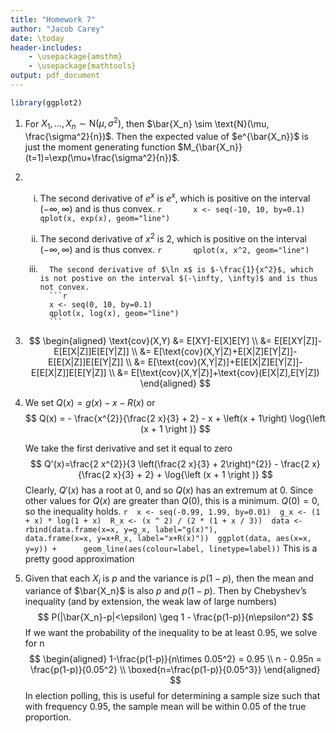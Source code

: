 ```yaml
---
title: "Homework 7"
author: "Jacob Carey"
date: \today
header-includes:
    - \usepackage{amsthm}
    - \usepackage{mathtools}
output: pdf_document
---
```


```r
library(ggplot2)
```

1. For $X_1, ..., X_n \sim \text{N}(\mu, \sigma^2)$, then $\bar{X_n} \sim \text{N}(\mu, \frac{\sigma^2}{n})$. Then the expected value of $e^{\bar{X_n}}$ is just the moment generating function $M_{\bar{X_n}}(t=1)=\exp(\mu+\frac{\sigma^2}{n})$.

2.
    (i)
        The second derivative of $e^x$ is $e^x$, which is positive on the interval $(-\infty, \infty)$ and is thus convex.
        ```r
        x <- seq(-10, 10, by=0.1)
        qplot(x, exp(x), geom="line")
        ```

    (ii)
        The second derivative of $x^2$ is $2$, which is positive on the interval $(-\infty, \infty)$ and is thus convex.
        ```r
        qplot(x, x^2, geom="line")
        ```

    (iii)
        The second derivative of $\ln x$ is $-\frac{1}{x^2}$, which is not postive on the interval $(-\infty, \infty)$ and is thus not convex.
        ```r
        x <- seq(0, 10, by=0.1)
        qplot(x, log(x), geom="line")
        ```

3. 
    $$
    \begin{aligned}
    \text{cov}(X,Y) &= E[XY]-E[X]E[Y] \\
    &= E[E[XY|Z]]-E[E[X|Z]]E[E[Y|Z]] \\
    &= E[\text{cov}(X,Y|Z)+E[X|Z]E[Y|Z]]-E[E[X|Z]]E[E[Y|Z]] \\
    &= E[\text{cov}(X,Y|Z)]+E[E[X|Z]E[Y|Z]]-E[E[X|Z]]E[E[Y|Z]] \\
    &= E[\text{cov}(X,Y|Z)]+\text{cov}(E[X|Z],E[Y|Z])
    \end{aligned}
    $$

4. We set $Q(x) = g(x) - x - R(x)$ or
    $$
    Q(x) = - \frac{x^{2}}{\frac{2 x}{3} + 2} - x + \left(x + 1\right) \log{\left (x + 1 \right )}
    $$

    We take the first derivative and set it equal to zero 
    $$
    Q'(x)=\frac{2 x^{2}}{3 \left(\frac{2 x}{3} + 2\right)^{2}} - \frac{2 x}{\frac{2 x}{3} + 2} + \log{\left (x + 1 \right )}
    $$
    Clearly, $Q'(x)$ has a root at 0, and so $Q(x)$ has an extremum at 0. Since other values for $Q(x)$ are greater than $Q(0)$, this is a minimum. $Q(0)=0$, so the inequality holds.
    ```r
    x <- seq(-0.99, 1.99, by=0.01)
    g_x <- (1 + x) * log(1 + x)
    R_x <- (x ^ 2) / (2 * (1 + x / 3))
    data <- rbind(data.frame(x=x, y=g_x, label="g(x)"),
                  data.frame(x=x, y=x+R_x, label="x+R(x)"))
    ggplot(data, aes(x=x, y=y)) +
        geom_line(aes(colour=label, linetype=label))
    ```
    This is a pretty good approximation

5. Given that each $X_i$ is $p$ and the variance is $p(1-p)$, then the mean and variance of $\bar{X_n}$ is also $p$ and $p(1-p)$. Then by Chebyshev's inequality (and by extension, the weak law  of large numbers)
   $$
   P(|\bar{X_n}-p|<\epsilon) \geq 1 - \frac{p(1-p)}{n\epsilon^2}
   $$
   If we want the probability of the inequality to be at least 0.95, we solve for n
   $$
   \begin{aligned}
   1-\frac{p(1-p)}{n\times 0.05^2} = 0.95 \\
   n - 0.95n = \frac{p(1-p)}{0.05^2} \\
   \boxed{n=\frac{p(1-p)}{0.05^3}}
   \end{aligned}
   $$
   In election polling, this is useful for determining a sample size such that with frequency 0.95, the sample mean will be within $0.05$ of the true proportion.

